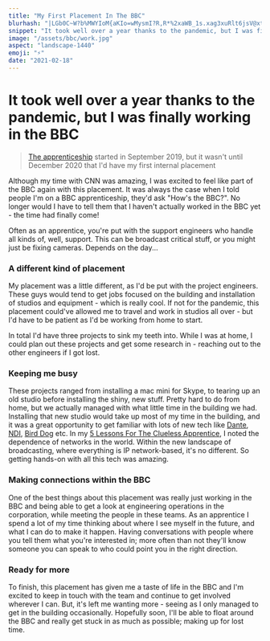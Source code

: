 ```yaml
---
title: "My First Placement In The BBC"
blurhash: "|LGb0C~W?b%MWYIoM{aKIo=wMysmI?R,R*%2xaWB_1s.xag3xuRlt6jsV@xtt6-:t7bHR+WBRkaeoMNHofn%juNHoLs:j?bHW.t6V@ofbIj[ofWCj?WWoLNGa}oLWXj[NHs.n%RkRkayoJbFWqWXoJn$RlfkWVoeofR+ju"
snippet: "It took well over a year thanks to the pandemic, but I was finally working in the BBC"
image: "/assets/bbc/work.jpg"
aspect: "landscape-1440"
emoji: "⚡️"
date: "2021-02-18"
---
```


# It took well over a year thanks to the pandemic, but I was finally working in the BBC

> [The apprenticeship](/bbc) started in September 2019, but it wasn't until December 2020 that I'd have my first internal placement

Although my time with CNN was amazing, I was excited to feel like part of the BBC again with this placement. It was always the case when I told people I'm on a BBC apprenticeship, they'd ask "How's the BBC?". No longer would I have to tell them that I haven't actually worked in the BBC yet - <StandoutText>the time had finally come!</StandoutText>

Often as an apprentice, you're put with the support engineers who handle all kinds of, well, support. This can be broadcast critical stuff, or you might just be fixing cameras. Depends on the day...

### A different kind of placement

<Picture
	pic="/assets/bbc/work.jpg"
	caption=""
	alt="Me de-rigging the studio gallery"
/>

My placement was a little different, as I'd be put with the project engineers. These guys would tend to get jobs focused on the building and installation of studios and equipment - which is really cool. If not for the pandemic, this placement could've allowed me to travel and work in studios all over - but I'd have to be patient as I'd be working from home to start.

In total I'd have three projects to sink my teeth into. While I was at home, I could plan out these projects and get some research in - reaching out to the other engineers if I got lost.

### Keeping me busy

<Picture
	pic="/assets/bbc/green.jpg"
	caption=""
	alt="Me de-rigging the studio"
/>

These projects ranged from installing a mac mini for Skype, to tearing up an old studio before installing the shiny, new stuff. Pretty hard to do from home, but we actually managed with what little time in the building we had. Installing that new studio would take up most of my time in the building, and it was a great opportunity to get familiar with lots of new tech like [Dante](https://www.audinate.com/), [NDI](https://www.ndi.tv/), [Bird Dog](https://bird-dog.tv/) etc. In my [5 Lessons For The Clueless Apprentice](/cnn/5-lessons-for-the-clueless-apprentice), I noted the dependence of networks in the world. Within the new landscape of broadcasting, where everything is IP network-based, it's no different. So getting hands-on with all this tech was amazing.

### Making connections within the BBC

One of the best things about this placement was really just working in the BBC and being able to get a look at engineering operations in the corporation, while meeting the people in these teams. As an apprentice I spend a lot of my time thinking about where I see myself in the future, and what I can do to make it happen. Having conversations with people where you tell them what you're interested in; more often than not they'll know someone you can speak to who could point you in the right direction.

### Ready for more

To finish, this placement has given me a taste of life in the BBC and I'm excited to keep in touch with the team and continue to get involved wherever I can. But, it's left me wanting more - seeing as I only managed to get in the building occasionally. Hopefully soon, I'll be able to float around the BBC and really get stuck in as much as possible; making up for lost time.
